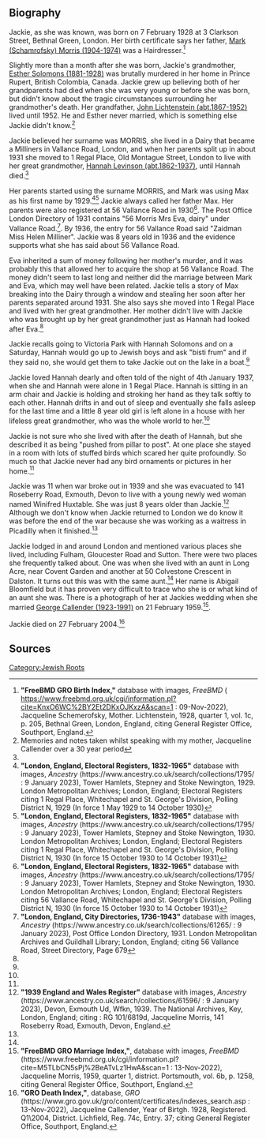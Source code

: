 [[Category:Jewish Roots]]
== Biography ==

Jackie, as she was known, was born on 7 February 1928 at 3 Clarkson Street, Bethnal Green, London. Her birth certificate says her father, [[Schamrofsky-1|Mark (Schamrofsky) Morris (1904-1974)]] was a Hairdresser.<ref>
'''"FreeBMD GRO Birth Index,"''' database with images, ''FreeBMD'' ( https://www.freebmd.org.uk/cgi/information.pl?cite=KnxO6WC%2BY2Et2DKxOJKxzA&scan=1 : 09-Nov-2022),
Jacqueline Schemerofsky, Mother. Lichtenstein, 1928, quarter 1, vol. 1c, p. 205, Bethnal Green, London, England,
citing General Register Office, Southport, England.
</ref>  

Slightly more than a month after she was born, Jackie's grandmother, [[Solomons-287|Esther Solomons (1881-1928)]] was brutally murdered in her home in Prince Rupert, British Colombia, Canada.  Jackie grew up believing both of her grandparents had died when she was very young or before she was born, but didn't know about the tragic circumstances surrounding her grandmother's death. Her grandfather, [[Lichtenstein-153|John Lichtenstein (abt.1867-1952)]] lived until 1952. He and Esther never married, which is something else Jackie didn't know.<ref name="Convo JS">Memories and notes taken whilst speaking with my mother, Jacqueline Callender over a 30 year period</ref>

Jackie believed her surname was MORRIS, she lived in a Dairy that became a Milliners in Vallance Road, London, and when her parents split up in about 1931 she moved to 1 Regal Place, Old Montague Street, London to live with her great grandmother, [[Levinson-273|Hannah Levinson (abt.1862-1937)]], until Hannah died.<ref name="Convo JS" />  

Her parents started using the surname MORRIS, and Mark was using Max as his first name by 1929.<ref>
'''"London, England, Electoral Registers, 1832-1965"''' database with images, ''Ancestry'' (https://www.ancestry.co.uk/search/collections/1795/ : 9 January 2023),
Tower Hamlets, Stepney and Stoke Newington, 1929. London Metropolitan Archives; London, England; Electoral Registers
citing 1 Regal Place, Whitechapel and St. George's Division, Polling District N, 1929 (In force 1 May 1929 to 14 October 1930)
</ref><ref>
'''"London, England, Electoral Registers, 1832-1965"''' database with images, ''Ancestry'' (https://www.ancestry.co.uk/search/collections/1795/ : 9 January 2023),
Tower Hamlets, Stepney and Stoke Newington, 1930. London Metropolitan Archives; London, England; Electoral Registers
citing 1 Regal Place, Whitechapel and St. George's Division, Polling District N, 1930 (In force 15 October 1930 to 14 October 1931)
</ref>  Jackie always called her father Max.  Her parents were also registered at 56 Vallance Road in 1930<ref>
'''"London, England, Electoral Registers, 1832-1965"''' database with images, ''Ancestry'' (https://www.ancestry.co.uk/search/collections/1795/ : 9 January 2023),
Tower Hamlets, Stepney and Stoke Newington, 1930. London Metropolitan Archives; London, England; Electoral Registers
citing 56 Vallance Road, Whitechapel and St. George's Division, Polling District N, 1930 (In force 15 October 1930 to 14 October 1931)
</ref>.  The Post Office London Directory of 1931 contains "56 Morris Mrs Eva, dairy" under Vallance Road.<ref>
'''"London, England, City Directories, 1736-1943"''' database with images, ''Ancestry'' (https://www.ancestry.co.uk/search/collections/61265/ : 9 January 2023),
Post Office London Directory, 1931. London Metropolitan Archives and Guildhall Library; London, England;
citing 56 Vallance Road, Street Directory, Page 679
</ref>.  By 1936, the entry for 56 Vallance Road said "Zaidman Miss Helen Milliner".  Jackie was 8 years old in 1936 and the evidence supports what she has said about 56 Vallance Road.

Eva inherited a sum of money following her mother's murder, and it was probably this that allowed her to acquire the shop at 56 Vallance Road.  The money didn't seem to last long and neither did the marriage between Mark and Eva, which may well have been related.  Jackie tells a story of Max breaking into the Dairy through a window and stealing her soon after her parents separated around 1931.  She also says she moved into 1 Regal Place and lived with her great grandmother.  Her mother didn't live with Jackie who was brought up by her great grandmother just as Hannah had looked after Eva.<ref name="Convo JS" />

Jackie recalls going to Victoria Park with Hannah Solomons and on a Saturday, Hannah would go up to Jewish boys and ask "bisti frum" and if they said no, she would get them to take Jackie out on the lake in a boat.<ref name="Convo JS" />

Jackie loved Hannah dearly and often told of the night of 4th January 1937, when she and Hannah were alone in 1 Regal Place.  Hannah is sitting in an arm chair and Jackie is holding and stroking her hand as they talk softly to each other.  Hannah drifts in and out of sleep and eventually she falls asleep for the last time and a little 8 year old girl is left alone in a house with her lifeless great grandmother, who was the whole world to her.<ref name="Convo JS" />

Jackie is not sure who she lived with after the death of Hannah, but she described it as being "pushed from pillar to post".  At one place she stayed in a room with lots of stuffed birds which scared her quite profoundly.  So much so that Jackie never had any bird ornaments or pictures in her home.<ref name="Convo JS" />

Jackie was 11 when war broke out in 1939 and she was evacuated to 141 Roseberry Road, Exmouth, Devon to live with a young newly wed woman named Winifred Huxtable.  She was just 8 years older than Jackie.<ref>
'''"1939 England and Wales Register"''' database with images, ''Ancestry'' (https://www.ancestry.co.uk/search/collections/61596/ : 9 January 2023),
Devon, Exmouth Ud, Wfkn, 1939. The National Archives, Key, London, England;
citing : RG 101/6819d, Jacqueline Morris, 141 Roseberry Road, Exmouth, Devon, England. 
</ref>  Although we don't know when Jackie returned to London we do know it was before the end of the war because she was working as a waitress in Picadilly when it finished.<ref name="Convo JS" />

Jackie lodged in and around London and mentioned various places she lived, including Fulham, Gloucester Road and Sutton.  There were two places she frequently talked about.  One was when she lived with an aunt in Long Acre, near Covent Garden and another at 50 Colvestone Crescent in Dalston.  It turns out this was with the same aunt.<ref name="Convo JS" />  Her name is Abigail Bloomfield but it has proven very difficult to trace who she is or what kind of an aunt she was.  There is a photograph of her at Jackies wedding when she married [[Callender-429|George Callender (1923-1991)]] on 21 February 1959.<ref>
'''"FreeBMD GRO Marriage Index,"''', database with images, ''FreeBMD'' (https://www.freebmd.org.uk/cgi/information.pl?cite=M5TLbCN5sPj%2BeATvLz1HwA&scan=1 : 13-Nov-2022),
Jacqueline Morris, 1959, quarter 1, district. Portsmouth, vol. 6b, p. 1258,
citing General Register Office, Southport, England.
</ref>. 

Jackie died on 27 February 2004.<ref>
'''"GRO Death Index,"''', database, ''GRO'' (https://www.gro.gov.uk/gro/content/certificates/indexes_search.asp : 13-Nov-2022),
Jacqueline Callender, Year of Birtgh. 1928, Registered. Q1\2004, District. Lichfield, Reg. 74c, Entry. 37;
citing General Register Office, Southport, England.
</ref>

== Sources ==
<references />